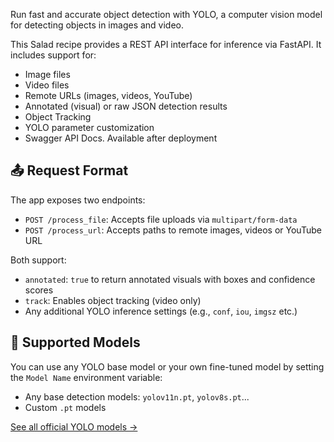 Run fast and accurate object detection with YOLO, a computer vision model for detecting objects in images and video.

This Salad recipe provides a REST API interface for inference via FastAPI. It includes support for:

- Image files
- Video files
- Remote URLs (images, videos, YouTube)
- Annotated (visual) or raw JSON detection results
- Object Tracking
- YOLO parameter customization
- Swagger API Docs. Available after deployment

## 📤 Request Format

The app exposes two endpoints:

- `POST /process_file`: Accepts file uploads via `multipart/form-data`
- `POST /process_url`: Accepts paths to remote images, videos or YouTube URL

Both support:

- `annotated`: `true` to return annotated visuals with boxes and confidence scores
- `track`: Enables object tracking (video only)
- Any additional YOLO inference settings (e.g., `conf`, `iou`, `imgsz` etc.)

## 🧠 Supported Models

You can use any YOLO base model or your own fine-tuned model by setting the `Model Name` environment variable:

- Any base detection models: `yolov11n.pt`, `yolov8s.pt`...
- Custom `.pt` models

[See all official YOLO models →](https://docs.ultralytics.com/models/)
